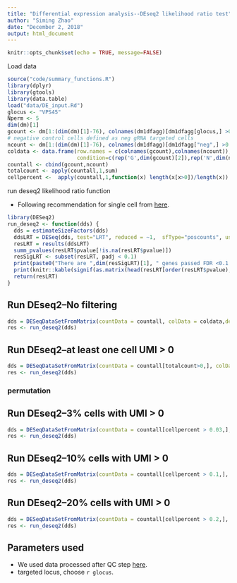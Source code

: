```yaml
---
title: "Differential expression analysis--DEseq2 likelihood ratio test"
author: "Siming Zhao"
date: "December 2, 2018"
output: html_document
---
```


```r
knitr::opts_chunk$set(echo = TRUE, message=FALSE)
```

Load data
```r
source("code/summary_functions.R")
library(dplyr)
library(gtools)
library(data.table)
load("data/DE_input.Rd")
glocus <- "VPS45"
Nperm <- 5
dim(dm)[1]
gcount <- dm[1:(dim(dm)[1]-76), colnames(dm1dfagg)[dm1dfagg[glocus,] >0 & nlocus==1]]
# negative control cells defined as neg gRNA targeted cells
ncount <- dm[1:(dim(dm)[1]-76), colnames(dm1dfagg)[dm1dfagg["neg",] >0 & nlocus==1]]
coldata <- data.frame(row.names = c(colnames(gcount),colnames(ncount)),     
                      condition=c(rep('G',dim(gcount)[2]),rep('N',dim(ncount)[2])))
countall <- cbind(gcount,ncount)
totalcount <- apply(countall,1,sum)
cellpercent <-  apply(countall,1,function(x) length(x[x>0])/length(x))
```

run deseq2 likelihood ratio function  

* Following recommendation for single cell from [here](http://bioconductor.org/packages/devel/bioc/vignettes/DESeq2/inst/doc/DESeq2.html#recommendations-for-single-cell-analysis). 

```r
library(DESeq2)
run_deseq2 <- function(dds) {
  dds = estimateSizeFactors(dds)
  ddsLRT = DESeq(dds, test="LRT", reduced = ~1,  sfType="poscounts", useT=TRUE, minmu=1e-6,minReplicatesForReplace=Inf)
  resLRT = results(ddsLRT)
  summ_pvalues(resLRT$pvalue[!is.na(resLRT$pvalue)])
  resSigLRT <- subset(resLRT, padj < 0.1)
  print(paste0("There are ",dim(resSigLRT)[1], " genes passed FDR <0.1 cutoff"))
  print(knitr::kable(signif(as.matrix(head(resLRT[order(resLRT$pvalue),])),digit=2)))
  return(resLRT)
}
```

## Run DEseq2--No filtering
```r
dds = DESeqDataSetFromMatrix(countData = countall, colData = coldata,design = ~condition)
res <- run_deseq2(dds)
```
## Run DEseq2--at least one cell UMI > 0 
```r
dds = DESeqDataSetFromMatrix(countData = countall[totalcount>0,], colData = coldata,design = ~condition)
res <- run_deseq2(dds)
```
### permutation

## Run DEseq2--3% cells with UMI > 0
```r
dds = DESeqDataSetFromMatrix(countData = countall[cellpercent > 0.03,], colData = coldata,design = ~condition)
res <- run_deseq2(dds)
```
## Run DEseq2--10% cells with UMI > 0
```r
dds = DESeqDataSetFromMatrix(countData = countall[cellpercent > 0.1,], colData = coldata,design = ~condition)
res <- run_deseq2(dds)
```
## Run DEseq2--20% cells with UMI > 0
```r
dds = DESeqDataSetFromMatrix(countData = countall[cellpercent > 0.2,], colData = coldata,design = ~condition)
res <- run_deseq2(dds)
```

## Parameters used
* We used data processed after QC step [here](Quality_metrics.html).  
* targeted locus, choose `r glocus`. 
